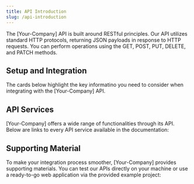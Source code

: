 ```yaml
---
title: API Introduction
slug: /api-introduction
---
```


The [Your-Company] API is built around RESTful principles. Our API utilizes standard HTTP protocols, returning JSON payloads in response to HTTP requests. You can perform operations using the GET, POST, PUT, DELETE, and PATCH methods.

## Setup and Integration

The cards below highlight the key informatino you need to consider when integrating with the [Your-Company] API.

## API Services

[Your-Company] offers a wide range of functionalities through its API. Below are links to every API service available in the documentation:

<CardList cols={4}>

<Card 
  title="Service 1"
  icon="arrow-square-up-right"
  iconType='regular'
/>

<Card 
  title="Service 2" 
  icon="arrow-square-up-right"
  iconType='regular'
/>

<Card 
  title="Service 3" 
  icon="arrow-square-up-right"
  iconType='regular'
/>

<Card 
  title="Service 4" 
  icon="arrow-square-up-right"
  iconType='regular'
/>

</CardList>

## Supporting Material

To make your integration process smoother, [Your-Company] provides supporting materials. You can test our APIs directly on your machine or use a ready-to-go web application via the provided example project:

<Card 
  title="Postman Collection" 
  icon="rocket-launch"
  description="Try out the [Your-Company] API using our Postman collection."
  iconType='regular'
/>


